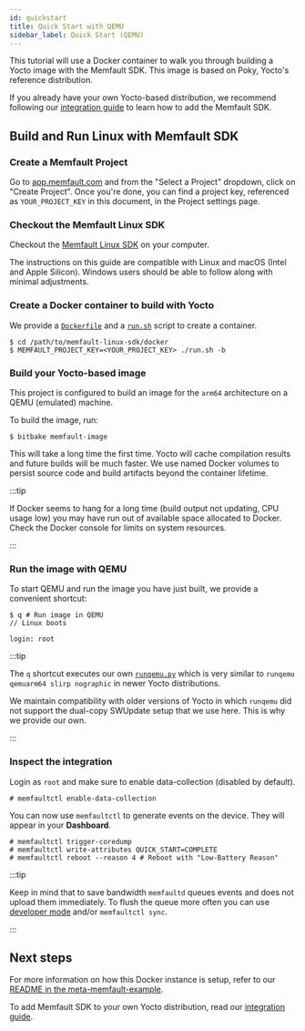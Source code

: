 ```yaml
---
id: quickstart
title: Quick Start with QEMU
sidebar_label: Quick Start (QEMU)
---
```



This tutorial will use a Docker container to walk you through building a Yocto
image with the Memfault SDK. This image is based on Poky, Yocto's reference
distribution.

If you already have your own Yocto-based distribution, we recommend following
our [integration guide][integration-guide] to learn how to add the Memfault SDK.

[integration-guide]: /docs/linux/integration-guide/

## Build and Run Linux with Memfault SDK

### Create a Memfault Project

Go to [app.memfault.com](https://app.memfault.com) and from the "Select a
Project" dropdown, click on "Create Project". Once you're done, you can find a
project key, referenced as `YOUR_PROJECT_KEY` in this document, in the Project
settings page.

### Checkout the Memfault Linux SDK

Checkout the [Memfault Linux SDK][sdk] on your computer.

The instructions on this guide are compatible with Linux and macOS (Intel and
Apple Silicon). Windows users should be able to follow along with minimal
adjustments.

[sdk]: https://github.com/memfault/memfault-linux-sdk/blob/-/

### Create a Docker container to build with Yocto

We provide a [`Dockerfile`][dockerfile] and a [`run.sh`][run.sh] script to
create a container.

```
$ cd /path/to/memfault-linux-sdk/docker
$ MEMFAULT_PROJECT_KEY=<YOUR_PROJECT_KEY> ./run.sh -b
```

### Build your Yocto-based image

This project is configured to build an image for the `arm64` architecture on a
QEMU (emulated) machine.

To build the image, run:

```
$ bitbake memfault-image
```

This will take a long time the first time. Yocto will cache compilation results
and future builds will be much faster. We use named Docker volumes to persist
source code and build artifacts beyond the container lifetime.

:::tip

If Docker seems to hang for a long time (build output not updating, CPU usage
low) you may have run out of available space allocated to Docker. Check the
Docker console for limits on system resources.

:::

[dockerfile]:
  https://github.com/memfault/memfault-linux-sdk/blob/-/docker/Dockerfile
[run.sh]: https://github.com/memfault/memfault-linux-sdk/blob/-/docker/run.sh

### Run the image with QEMU

To start QEMU and run the image you have just built, we provide a convenient
shortcut:

```
$ q # Run image in QEMU
// Linux boots

login: root
```

:::tip

The `q` shortcut executes our own [`runqemu.py`][runqemu] which is very similar
to `runqemu qemuarm64 slirp nographic` in newer Yocto distributions.

We maintain compatibility with older versions of Yocto in which `runqemu` did
not support the dual-copy SWUpdate setup that we use here. This is why we
provide our own.

:::

[runqemu]:
  https://github.com/memfault/memfault-linux-sdk/blob/-/test-scripts/runqemu.py

### Inspect the integration

Login as `root` and make sure to enable data-collection (disabled by default).

```
# memfaultctl enable-data-collection
```

You can now use `memfaultctl` to generate events on the device. They will appear
in your&nbsp;<ProjectMagicLink path="/"><b>Dashboard</b></ProjectMagicLink>.

```
# memfaultctl trigger-coredump
# memfaultctl write-attributes QUICK_START=COMPLETE
# memfaultctl reboot --reason 4 # Reboot with "Low-Battery Reason"
```

:::tip

Keep in mind that to save bandwidth `memfaultd` queues events and does not
upload them immediately. To flush the queue more often you can use [developer
mode][developer-mode] and/or `memfaultctl sync`.

:::

[developer-mode]: /docs/linux/reference-memfaultctl-cli#developer-mode

## Next steps

For more information on how this Docker instance is setup, refer to our [README
in the meta-memfault-example][readme-docker].

To add Memfault SDK to your own Yocto distribution, read our [integration
guide][integration-guide].

[readme-docker]:
  https://github.com/memfault/memfault-linux-sdk/blob/-/meta-memfault-example
[integration-guide]: /docs/linux/integration-guide
